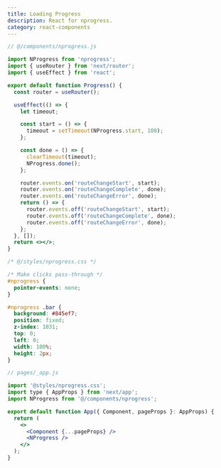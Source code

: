 ```yaml
---
title: Loading Progress
description: React for nprogress.
category: react-components
---
```


```jsx
// @/components/nprogress.js

import NProgress from 'nprogress';
import { useRouter } from 'next/router';
import { useEffect } from 'react';

export default function Progress() {
  const router = useRouter();

  useEffect(() => {
    let timeout;

    const start = () => {
      timeout = setTimeout(NProgress.start, 100);
    };

    const done = () => {
      clearTimeout(timeout);
      NProgress.done();
    };

    router.events.on('routeChangeStart', start);
    router.events.on('routeChangeComplete', done);
    router.events.on('routeChangeError', done);
    return () => {
      router.events.off('routeChangeStart', start);
      router.events.off('routeChangeComplete', done);
      router.events.off('routeChangeError', done);
    };
  }, []);
  return <></>;
}
```

```css
/* @/styles/nprogress.css */

/* Make clicks pass-through */
#nprogress {
  pointer-events: none;
}

#nprogress .bar {
  background: #845ef7;
  position: fixed;
  z-index: 1031;
  top: 0;
  left: 0;
  width: 100%;
  height: 2px;
}
```

```jsx
// pages/_app.js

import '@styles/nprogress.css';
import type { AppProps } from 'next/app';
import NProgress from '@/components/nprogress';

export default function App({ Component, pageProps }: AppProps) {
  return (
    <>
      <Component {...pageProps} />
      <NProgress />
    </>
  );
}
```
